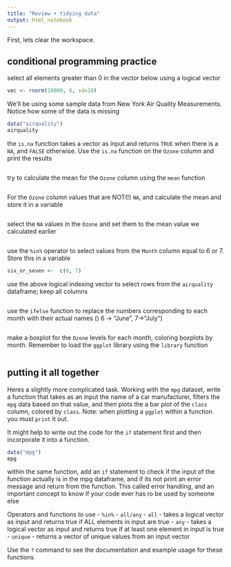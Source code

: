 ```yaml
---
title: "Review + tidying data"
output: html_notebook
---
```


First, lets clear the workspace.

## conditional programming practice

select all elements greater than 0 in the vector below using a logical vector

```r
vec <- rnorm(10000, 0, sd=10)

```

We'll be using some sample data from New York Air Quality Measurements. Notice how some of the data is missing

```r
data("airquality")
airquality
```

the `is.na` function takes a vector as input and returns `TRUE` when there is a `NA`, and `FALSE` otherwise. 
Use the `is.na` function on the `Ozone` column and print the results


```r

```

try to calculate the mean for the `Ozone` column using the `mean` function

```r

```

For the `Ozone` column values that are NOT(!) `NA`, and calculate the mean and store it in a variable

```rex_4

```

select the `NA` values in the `Ozone` and set them to the mean value we calculated earlier

```r


```

use the `%in%` operator to select values from the `Month` column equal to 6 or 7. Store this in a variable

```r
six_or_seven <-  c(6, 7)
```

use the above logical indexing vector to select rows from the `airquality` dataframe; keep all columns 

```r

```

use the `ifelse` function to replace the numbers corresponding to each month with their actual names () 6 -> "June", 7->"July")

```r


```

make a boxplot for the `Ozone` levels for each month, coloring boxplots by month. Remember to load the `ggplot` library using the `library` function

```r

```


## putting it all together 

Heres a slightly more complicated task.
Working with the `mpg` dataset, write a function that takes as an input the name of a car manufacturer, filters the `mpg` data based on that value, and then plots the a bar plot of the `class` column, colored by `class`. 
Note: when plotting a `ggplot` within a function you must `print` it out.

It might help to write out the code for the `if` statement first and then incorporate it into a function.

```r
data("mpg")
mpg


```

within the same function, add an `if` statement to check if the input of the function actually is in the mpg dataframe, and if its not print an error message and return from the function. This called error handling, and an important concept to know if your code ever has ro be used by someone else 

Operators and functions to use
- `%in%`
- `all/any`
    - `all` - takes a logical vector as input and  returns true if ALL elements in input are true
    - `any` - takes a logical vector as input and  returns true if at least one element in input is true
- `unique` - returns a vector of unique values from an input vector

Use the `?` command to see the documentation and example usage for these functions 

```r


```




